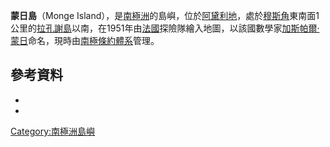 {{coord|66|47|S|141|29|E|type:isle_source:GNIS|display=title}}

'''蒙日島'''（Monge Island），是[[南極洲|南極洲]]的島嶼，位於[[阿黛利地|阿黛利地]]，處於[[穆斯角|穆斯角]]東南面1公里的[[拉孔謝島|拉孔謝島]]以南，在1951年由[[法國|法國]]探險隊繪入地圖，以該國數學家[[加斯帕爾·蒙日|加斯帕爾·蒙日]]命名，現時由[[南極條約體系|南極條約體系]]管理。

==參考資料==
*{{cite gnis | type = antarid | id = 10156| name = Monge Island | accessdate = 2013-11-01}}
*{{usgs-gazetteer|id=10156}}

{{DEFAULTSORT:Monge Island}}
[[Category:南極洲島嶼|Category:南極洲島嶼]]


{{AdélieLand-geo-stub}}